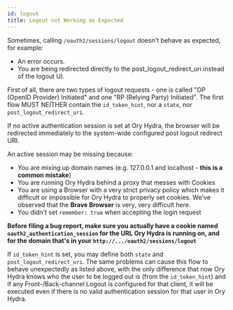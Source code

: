 ```yaml
---
id: logout
title: Logout not Working as Expected
---
```


Sometimes, calling `/oauth2/sessions/logout` doesn't behave as expected, for
example:

- An error occurs.
- You are being redirected directly to the post_logout_redirect_uri instead of
  the logout UI.

First of all, there are two types of logout requests - one is called "OP (OpenID
Provider) Initiated" and one "RP (Relying Party) Initiated". The first flow MUST
NEITHER contain the `id_token_hint`, nor a `state`, nor
`post_logout_redirect_uri`.

If no active authentication session is set at Ory Hydra, the browser will be
redirected immediately to the system-wide configured post logout redirect URI.

An active session may be missing because:

- You are mixing up domain names (e.g. 127.0.0.1 and localhost - **this is a
  common mistake**)
- You are running Ory Hydra behind a proxy that messes with Cookies
- You are using a Browser with a very strict privacy policy which makes it
  difficult or impossible for Ory Hydra to properly set cookies. We've observed
  that the **Brave Browser** is very, very difficult here.
- You didn't set `remember: true` when accepting the login request

**Before filing a bug report, make sure you actually have a cookie named
`oauth2_authentication_session` for the URL Ory Hydra is running on, and
for the domain that's in your `http://.../oauth2/sessions/logout`**

If `id_token_hint` is set, you may define both `state` and
`post_logout_redirect_uri`. The same problems can cause this flow to behave
unexpectedly as listed above, with the only difference that now Ory Hydra knows
who the user to be logged out is (from the `id_token_hint`) and if any
Front-/Back-channel Logout is configured for that client, it will be executed
even if there is no valid authentication session for that user in Ory Hydra.
